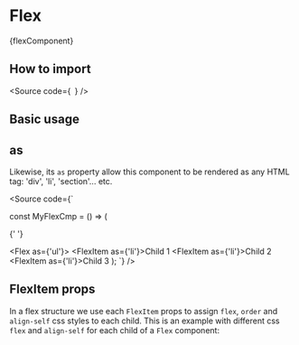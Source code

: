 

<Meta of={Stories} />

# Flex

<Markdown>{flexComponent}</Markdown>

## How to import

<Source
  code={`
`}
/>

## Basic usage

<Canvas of={Stories.Base} />

## as

Likewise, its `as` property allow this component to be rendered as any HTML tag:
'div', 'li', 'section'... etc.

<Source
  code={`

const MyFlexCmp = () => (

{' '}

<Flex as={'ul'}>
  <FlexItem as={'li'}>Child 1</FlexItem>
  <FlexItem as={'li'}>Child 2</FlexItem>
  <FlexItem as={'li'}>Child 3</FlexItem>
</Flex>
); `} />

## FlexItem props

In a flex structure we use each `FlexItem` props to assign `flex`, `order`
and `align-self` css styles to each child. This is an example with different
css `flex` and `align-self` for each child of a `Flex` component:

<Canvas of={Stories.FlexAndFlexItems} />
